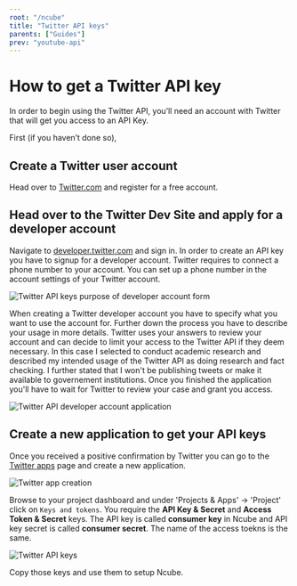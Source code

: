 ```yaml
---
root: "/ncube"
title: "Twitter API keys"
parents: ["Guides"]
prev: "youtube-api"
---
```


# How to get a Twitter API key

In order to begin using the Twitter API, you’ll need an account with Twitter that will get you access to an API Key.

First (if you haven’t done so),

## Create a Twitter user account

Head over to [Twitter.com](https://twitter.com/) and register for a free account.

## Head over to the Twitter Dev Site and apply for a developer account

Navigate to [developer.twitter.com](https://developer.twitter.com/) and sign in. In order to create an API key you have to signup for a developer account. Twitter requires to connect a phone number to your account. You can set up a phone number in the account settings of your Twitter account.

![Twitter API keys purpose of developer account form](../assets/twitter-api-purpose-form.png "Twitter API keys purpose")

When creating a Twitter developer account you have to specify what you want to use the account for. Further down the process you have to describe your usage in more details. Twitter uses your answers to review your account and can decide to limit your access to the Twitter API if they deem necessary. In this case I selected to conduct academic research and described my intended usage of the Twitter API as doing research and fact checking. I further stated that I won't be publishing tweets or make it available to governement institutions. Once you finished the application you'll have to wait for Twitter to review your case and grant you access.

![Twitter API developer account application](../assets/twitter-api-application.png "Twitter API developer application")

## Create a new application to get your API keys

Once you received a positive confirmation by Twitter you can go to the [Twitter apps](https://developer.twitter.com/en/apps) page and create a new application.

![Twitter app creation](../assets/twitter-api-app.png "Twitter API create application")

Browse to your project dashboard and under 'Projects & Apps' -> 'Project' click on `Keys and tokens`. You require the **API Key & Secret** and **Access Token & Secret** keys. The API key is called **consumer key** in Ncube and API key secret is called **consumer secret**. The name of the access toekns is the same.

![Twitter API keys](../assets/twitter-api-keys.png "Twitter API keys")

Copy those keys and use them to setup Ncube.
